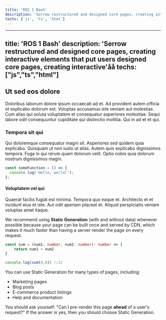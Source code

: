 ```yaml
---
title: 'ROS 1 Bash'
description: 'Serrow restructured and designed core pages, creating interactive elements that put users designed core pages, creating interactive'
techs: ['js', 'ts', 'html']
---
```


---
title: 'ROS 1 Bash'
description: 'Serrow restructured and designed core pages, creating interactive elements that put users designed core pages, creating interactive'åå
techs: ["js","ts","html"]
---

## Ut sed eos dolore

Doloribus laborum dolore ipsum occaecati ad et. Ad provident autem officia et explicabo dolorum est. Voluptas accusamus iste veniam aut molestias. Cum alias qui soluta voluptatem et consequatur asperiores molestiae. Sequi labore odit consequuntur cupiditate qui distinctio mollitia. Qui in ad et et qui.

### Tempora sit qui

Qui doloremque consequatur magni sit. Asperiores sed quidem quia explicabo. Quisquam ut non iusto ut alias. Autem quis explicabo dignissimos tempora. Fuga in qui rerum quam dolorum velit. Optio nobis quia dolorum nostrum dignissimos magni.

```javascript
const someFunction = () => {
  console.log('Hello, world!');
};
```

#### Voluptatem vel qui

Quaerat facilis fugiat est minima. Tempora quo eaque et. Architecto et et incidunt eius et iste. Aut odit aperiam placeat et. Aliquid perspiciatis veniam voluptas amet itaque.

We recommend using **Static Generation** (with and without data) whenever possible because your page can be built once and served by CDN, which makes it much faster than having a server render the page on every request.

```ts
const sum = (num1: number, num2: number): number => {
    return num1 + num2
}

console.log(sum(4,8)) //12
```

You can use Static Generation for many types of pages, including:

- Marketing pages
- Blog posts
- E-commerce product listings
- Help and documentation

You should ask yourself: "Can I pre-render this page **ahead** of a user's request?" If the answer is yes, then you should choose Static Generation.

